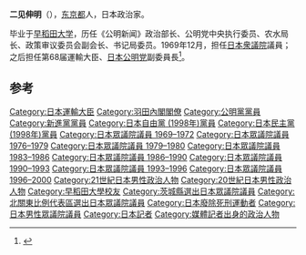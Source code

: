 {{Infobox Officeholder
| name  = 二見 伸明
| original_name = 
| native_name_lang = 
| image =
| imagesize = 
| office = {{JPN}}第68任[[運輸大臣_(日本)|運輸大臣]]
| term_start = 1994年4月28日
| term_end = 1994年6月30日
| primeminister = [[羽田孜|羽田孜]]
| predecessor = 羽田孜（代）
| successor = [[龜井靜香|龜井靜香]]
| country = {{JPN}}
| office2 = {{JPN}}[[眾議院_(日本)|眾議院議員]]
| term_start2 = 1983年12月18日
| term_end2 = 2000年6月2日
| predecessor2 = 
| successor2 = 
|constituency2  = {{Plainlist|
* {{link-ja|茨城縣第3區 (中選舉區)|茨城県第3区 (中選挙区)|茨城縣第3區}}（1983-1996）
* [[比例北關東區|比例北關東區]]（1996-2000）}}
| term_start3 = 1976年12月6日
| term_end3 = 1980年5月19日
| predecessor3 = 
| successor3 = 
|constituency3  = {{link-ja|茨城縣第3區 (中選舉區)|茨城県第3区 (中選挙区)|茨城縣第3區}}
| term_start4 = 1969年12月29日
| term_end4 = 1972年11月13日
| predecessor4 = 
| successor4 = 
|constituency4  = {{link-ja|茨城縣第3區 (中選舉區)|茨城県第3区 (中選挙区)|茨城縣第3區}}
|birth_date = {{birth date and age|1935|2|10}}
|birth_place = 
|native_place = 
|parents = 
|relatives = 
|spouse = 
|party = （[[公明党|公明党]]→）<br/>（公明新党→）<br/>（[[新進党|新進党]]→）<br/>（[[自由党_(日本1998年)|自由党]]→）<br/>[[民主党_(1998年)|民主党]]
|alma_mater   = [[早稻田大學|早稻田大學]]政治學部大学院
|website      =
}}
'''二见伸明'''（{{bd|1935年|2月10日|||Futami Nobuaki}}），[[东京都|东京都]]人，日本政治家。

毕业于[[早稻田大学|早稻田大学]]，历任《公明新闻》政治部长、公明党中央执行委员、农水局长、政策审议委员会副会长、书记局委员。1969年12月，担任[[日本衆議院|日本衆議院]]議員；之后担任第68届運輸大臣、[[日本公明党|日本公明党]]副委員長<ref>{{cite news|title=二見伸明元公明副委員長・運輸大臣－「平和の公明」説明できぬAdd Star|url=http://d.hatena.ne.jp/adayasu/20140704/1404477795|accessdate=2014-11-20|newspaper=hatena|archive-date=2014-12-05|archive-url=https://web.archive.org/web/20141205023001/http://d.hatena.ne.jp/adayasu/20140704/1404477795|dead-url=no}}</ref>。

==参考==
{{reflist}}
{{國土交通大臣}}
{{羽田內閣}}

{{DEFAULTSORT:Futami Nobuaki}}
[[Category:日本運輸大臣|Category:日本運輸大臣]]
[[Category:羽田內閣閣僚|Category:羽田內閣閣僚]]
[[Category:公明黨黨員|Category:公明黨黨員]]
[[Category:新進黨黨員|Category:新進黨黨員]]
[[Category:日本自由黨_(1998年)黨員|Category:日本自由黨 (1998年)黨員]]
[[Category:日本民主黨_(1998年)黨員|Category:日本民主黨 (1998年)黨員]]
[[Category:日本眾議院議員_1969–1972|Category:日本眾議院議員 1969–1972]]
[[Category:日本眾議院議員_1976–1979|Category:日本眾議院議員 1976–1979]]
[[Category:日本眾議院議員_1979–1980|Category:日本眾議院議員 1979–1980]]
[[Category:日本眾議院議員_1983–1986|Category:日本眾議院議員 1983–1986]]
[[Category:日本眾議院議員_1986–1990|Category:日本眾議院議員 1986–1990]]
[[Category:日本眾議院議員_1990–1993|Category:日本眾議院議員 1990–1993]]
[[Category:日本眾議院議員_1993–1996|Category:日本眾議院議員 1993–1996]]
[[Category:日本眾議院議員_1996–2000|Category:日本眾議院議員 1996–2000]]
[[Category:21世紀日本男性政治人物|Category:21世紀日本男性政治人物]]
[[Category:20世紀日本男性政治人物|Category:20世紀日本男性政治人物]]
[[Category:早稻田大學校友|Category:早稻田大學校友]]
[[Category:茨城縣選出日本眾議院議員|Category:茨城縣選出日本眾議院議員]]
[[Category:北關東比例代表區選出日本眾議院議員|Category:北關東比例代表區選出日本眾議院議員]]
[[Category:日本廢除死刑運動者|Category:日本廢除死刑運動者]]
[[Category:日本男性眾議院議員|Category:日本男性眾議院議員]]
[[Category:日本記者|Category:日本記者]]
[[Category:媒體記者出身的政治人物|Category:媒體記者出身的政治人物]]